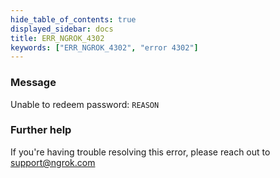 ```yaml
---
hide_table_of_contents: true
displayed_sidebar: docs
title: ERR_NGROK_4302
keywords: ["ERR_NGROK_4302", "error 4302"]
---
```


### Message

Unable to redeem password: `REASON`

<ErrorDetails />

### Further help

If you're having trouble resolving this error, please reach out to [support@ngrok.com](mailto:support@ngrok.com?subject=Help%20with%20ERR_NGROK_4302)
